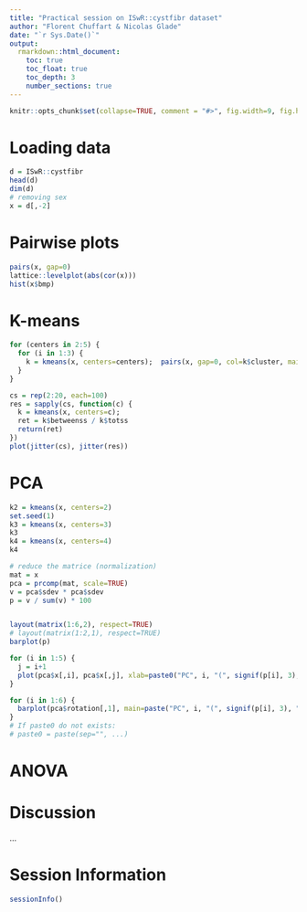 ```yaml
---
title: "Practical session on ISwR::cystfibr dataset"
author: "Florent Chuffart & Nicolas Glade"
date: "`r Sys.Date()`"
output: 
  rmarkdown::html_document:
    toc: true
    toc_float: true
    toc_depth: 3
    number_sections: true
---
```




```r
knitr::opts_chunk$set(collapse=TRUE, comment = "#>", fig.width=9, fig.height=6, eval=TRUE, echo=FALSE, results="hide")
```
# Loading data

```r
d = ISwR::cystfibr
head(d)
dim(d)
# removing sex
x = d[,-2]
```

# Pairwise plots

```r
pairs(x, gap=0)
lattice::levelplot(abs(cor(x)))
hist(x$bmp)
```

# K-means

```r
for (centers in 2:5) {
  for (i in 1:3) {
    k = kmeans(x, centers=centers);  pairs(x, gap=0, col=k$cluster, main=paste0("centers=", centers))
  }
}

cs = rep(2:20, each=100)
res = sapply(cs, function(c) {
  k = kmeans(x, centers=c);  
  ret = k$betweenss / k$totss
  return(ret)
})
plot(jitter(cs), jitter(res))
```

# PCA

```r
k2 = kmeans(x, centers=2)
set.seed(1)
k3 = kmeans(x, centers=3)
k3
k4 = kmeans(x, centers=4)
k4

# reduce the matrice (normalization)
mat = x
pca = prcomp(mat, scale=TRUE)
v = pca$sdev * pca$sdev
p = v / sum(v) * 100


layout(matrix(1:6,2), respect=TRUE)
# layout(matrix(1:2,1), respect=TRUE)
barplot(p)

for (i in 1:5) {
  j = i+1
  plot(pca$x[,i], pca$x[,j], xlab=paste0("PC", i, "(", signif(p[i], 3), "%)"), ylab=paste0("PC", j, "(", signif(p[j], 3), "%)"), pch=16, col=k2$cluster)  
}

for (i in 1:6) {  
  barplot(pca$rotation[,1], main=paste("PC", i, "(", signif(p[i], 3), "%)", sep=""))
}
# If paste0 do not exists: 
# paste0 = paste(sep="", ...)
```

# ANOVA 




# Discussion

...


# Session Information

```r
sessionInfo()
```

